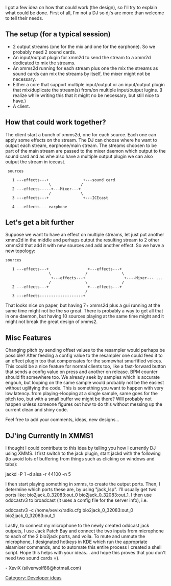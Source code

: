 {{Navbar}}

I got a few idea on how that could work (the design), so I'll try to explain what could be done.
First of all, I'm not a DJ so dj's are more than welcome to tell their needs.

== The setup (for a typical session) ==
* 2 output streams (one for the mix and one for the earphone). So we probably need 2 sound cards.
* An input/output plugin for xmm2d to send the stream to a xmm2d dedicated to mix the streams.
* An xmms2d running for each stream plus one the mix the streams as sound cards can mix the streams by itself, the mixer might not be necessary.
* Either a core that support multiple input/output or an input/output plugin that mix/duplicate the stream(s) from/on multiple input/output lugins. (I realize while writing this that it might no be necessary, but still nice to have.)
* A client.

== How that could work together? ==
The client start a bunch of xmms2d, one for each source. Each one can apply some effects on the
stream. The DJ can choose where he want to output each stream, earphone/main stream. The streams
choosen to be part of the main stream are passed to the mixer daemon which output to the sound card
and as whe also have a multiple output plugin we can also output the stream in icecast.

<div><pre>
 sources

   1 ---effects---+               +---sound card
                   \             /
   2 ---effects-----+---Mixer---+
                   /             \
   3 ---effects---+               +---ICEcast

   4 ---effects--- earphone
</pre></div>

== Let's get a bit further ==
Suppose we want to have an effect on multiple streams, let just put another
xmms2d in the middle and perhaps output the resulting stream to 2 other xmms2d
that add it with new sources and add another effect. So we have a new topology:

<div><pre>
sources

   1 ---effects---+                 +---effects---+
                   \               /               \
                    +---effects---+                 +----Mixer--- ...
                   /               \               /
   2 ---effects---+                 +---effects---+
                                   /
   3 ---effects-------------------+
</pre></div>

That looks nice on paper, but having 7+ xmms2d plus a gui running at the same time might not be the
so great. There is probably a way to get all that in one daemon, but having 10 sources playing at
the same time might and it might not break the great design of xmms2.

== Misc Features ==
Changing pitch by sending offset values to the resampler would perhaps be possible? After feeding a config value to the resampler one could feed it to an effect plugin too that compensates for the somewhat smurfified voices. This could be a nice feature for normal clients too, like a fast-forward button that sends a config value on press and another on release. BPM counter should fit somewhere too. We already seek by samples which is accurate engouh, but looping on the same sample would probably not be the easiest without uglifying the code. This is something you want to happen with very low latency..from playing->looping at a single sample, same goes for the pitch too, but with a small buffer we might be there? Will probably not happen unless someone figures out how to do this without messing up the current clean and shiny code. 

Feel free to add your comments, ideas, new designs...

[[Category: Developer ideas]]


== DJ'ing Currently In XMMS1 ==


I thought I could contribute to this idea by telling you how I currently DJ using XMMS.  I first switch to the jack plugin, start jackd with the following (to avoid lots of buffering from things such as clicking on windows and tabs):

jackd -P 1 -d alsa -r 44100 -n 5

I then start playing something in xmms, to create the output ports.  Then, I determine which ports these are, by using "jack_lsp".  I'll usually get two ports like: bio2jack_0_32083:out_0 bio2jack_0_32083:out_1.  I then use oddcastv3 to broadcast (it uses a config file for the server info), i.e.

oddcastv3 -c /home/xevix/radio.cfg bio2jack_0_32083:out_0 bio2jack_0_32083:out_1

Lastly, to connect my microphone to the newly created oddcast jack outputs, I use Jack Patch Bay and connect the two inputs from microphone to each of the 2 bio2jack ports, and voila.  To mute and unmute the microphone, I designated hotkeys in KDE which run the appropriate alsamixer commands, and to automate this entire process I created a shell script.  Hope this helps with your ideas... and hope this proves that you don't need two sound cards =).

- XeviX (silverwolf86@hotmail.com)